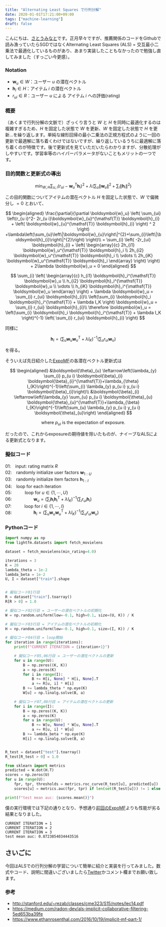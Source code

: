 ```yaml
---
title: "Alternating Least Squares で行列分解"
date: 2020-01-01T17:21:00+09:00
tags: ["machine-learning"]
draft: false
---
```


こんにちは、[さとうみなと](https://twitter.com/minatosatou)です。正月早々ですが、推薦関係のコードをGithubで読み漁っていたらSGDではなくAlternating Least Squares (ALS) = 交互最小二乗法で最適化しているものがあり、あまり実装したこともなかったので勉強し直してみました（すっごい今更感）。



### Notation
- $\boldsymbol{w}_u \in W$：ユーザー $u$ の潜在ベクトル
- $\boldsymbol{h}_i \in H$：アイテム $i$ の潜在ベクトル
- $r_{ui} \in R$：ユーザー $u$ による アイテム $i$ への評価(rating)

### 概要
（あくまで行列分解の文脈で）ざっくり言うと $W$ と $H$ を同時に最適化するのは複雑すぎるため、$H$ を固定した状態で $W$ を更新、$W$ を固定した状態で $H$ を更新...を繰り返します。単純な線形回帰の最小二乗法の正規方程式のように一回の更新で最適解に落ち着くわけではないですが、繰り返しているうちに最適解に落ち着くのが特徴です。後で更新式を見ていただいたらわかりますが、分散処理がしやすいです。学習率等のハイパーパラメータがないこともメリットの一つです。

### 目的関数と更新式の導出


$$
\min _{W, H} \sum_{u,i}\left(r_{u i}-\boldsymbol{w}_{u}^{\mathsf{T}} \boldsymbol{h}_{i}\right)^{2}+\lambda\left(\sum_{u}\left\|\boldsymbol{w}_{u}\right\|^{2}+\sum_{i}\left\|\boldsymbol{h}_{i}\right\|^{2}\right)
$$


この目的関数についてアイテムの潜在ベクトル $H$ を固定した状態で、$W$ で偏微分し $=0$ とおいて、


$$
\begin{aligned}
\frac{\partial}{\partial \boldsymbol{w}_u} \left( \sum_{ui} \left(r_{u i}^2- 2r_{u i}\boldsymbol{w}_{u}^{\mathsf{T}} \boldsymbol{h}_{i} + \left( \boldsymbol{w}_{u}^{\mathsf{T}} \boldsymbol{h}_{i}  \right) ^ 2 \right) +\lambda\left(\sum_{u}\left\|\boldsymbol{w}_{u}\right\|^{2}+\sum_{i}\left\|\boldsymbol{h}_{i}\right\|^{2}\right) \right)\\
= \sum_{i} 
\left(
    -2r_{ui} \boldsymbol{h}_{i} + 
    \left(
    \begin{array}{c}
      2h_{i1} \boldsymbol{w}_u^{\mathsf{T}} \boldsymbol{h}_i \\
      2h_{i2} \boldsymbol{w}_u^{\mathsf{T}} \boldsymbol{h}_i \\
      \vdots \\
      2h_{iK} \boldsymbol{w}_u^{\mathsf{T}} \boldsymbol{h}_i
    \end{array}
  \right)
\right) + 2\lambda \boldsymbol{w}_u = 0
\end{aligned}
$$

$$
\sum_{i} 
    \left(
    \begin{array}{c}
      h_{i1} \boldsymbol{h}_i^{\mathsf{T}} \boldsymbol{w}_u \\
      h_{i2} \boldsymbol{h}_i^{\mathsf{T}} \boldsymbol{w}_u \\
      \vdots \\
      h_{iK} \boldsymbol{h}_i^{\mathsf{T}} \boldsymbol{w}_u
    \end{array}
  \right) + \lambda \boldsymbol{w}_u
 = \sum_{i} r_{ui} \boldsymbol{h}_{i}\\
\left(\sum_{i} \boldsymbol{h}_i \boldsymbol{h}_i^{\mathsf{T}} + \lambda I_K \right) \boldsymbol{w}_u  = \sum_{i} r_{ui} \boldsymbol{h}_{i}\\
\therefore \boldsymbol{w}_u = \left(\sum_{i} \boldsymbol{h}_i \boldsymbol{h}_i^{\mathsf{T}} + \lambda I_K \right)^{-1} \left( \sum_{i} r_{ui} \boldsymbol{h}_{i} \right)
$$

同様に

$$
\boldsymbol{h}_i = \left(\sum_{u} \boldsymbol{w}_u \boldsymbol{w}_u^{\mathsf{T}} + \lambda I_K \right)^{-1} \left( \sum_{u} r_{ui} \boldsymbol{w}_{u} \right)
$$

を得る。


そういえば先日紹介した[ExpoMF](https://minatosato.com/2019/12/expomf/)の各潜在ベクトル更新式は


$$
\begin{aligned}
&\boldsymbol{\theta}_{u} \leftarrow\left(\lambda_{y} \sum_{i} p_{u i} \boldsymbol{\beta}_{i} \boldsymbol{\beta}_{i}^{\mathsf{T}}+\lambda_{\theta} I_{K}\right)^{-1}\left(\sum_{i} \lambda_{y} p_{u i} y_{u i} \boldsymbol{\beta}_{i}\right)\\
&\boldsymbol{\beta}_{i} \leftarrow\left(\lambda_{y} \sum_{u} p_{u i} \boldsymbol{\theta}_{u} \boldsymbol{\theta}_{u}^{\mathsf{T}}+\lambda_{\beta} I_{K}\right)^{-1}\left(\sum_{u} \lambda_{y} p_{u i} y_{u i} \boldsymbol{\theta}_{u}\right)
\end{aligned}
$$

$$
\text{where } p_{ui} \text{ is the expectation of exposure.}
$$

だったので、これからexposureの期待値を除いたものが、ナイーブなALSによる更新式となります。



### 擬似コード
01:　input:  rating matrix $R$   
02:　randomly initialize user factors $\boldsymbol{w}_{1:U}$  
03:　randomly initialize item factors $\boldsymbol{h}_{1:I}$  
04:　loop for each iteration  
05:　　　loop for $u \in \{1,\cdots,U\}$  
06:　　　　　$\boldsymbol{w}_u = \left(\sum_{i} \boldsymbol{h}_i \boldsymbol{h}_i^{\mathsf{T}} + \lambda I_K \right)^{-1} \left( \sum_{i} r_{ui} \boldsymbol{h}_{i} \right)$  
07:　　　loop for $i \in \{1,\cdots,I\}$  
08:　　　　　$\boldsymbol{h}_i = \left(\sum_{u} \boldsymbol{w}_u \boldsymbol{w}_u^{\mathsf{T}} + \lambda I_K \right)^{-1} \left( \sum_{u} r_{ui} \boldsymbol{w}_{u} \right)$  


### Pythonコード

```py
import numpy as np
from lightfm.datasets import fetch_movielens

dataset = fetch_movielens(min_rating=4.0)

iterations = 3
K = 20
lambda_theta = 1e-2
lambda_beta = 1e-2
U, I = dataset["train"].shape


# 擬似コード01行目
R = dataset["train"].toarray()
R[R > 0] = 1.0

# 擬似コード02行目 = ユーザーの潜在ベクトルの初期化
W = np.random.uniform(low=-0.1, high=0.1, size=(U, K)) / K

# 擬似コード03行目 = アイテムの潜在ベクトルの初期化
H = np.random.uniform(low=-0.1, high=0.1, size=(I, K)) / K

# 擬似コード04行目 = loop開始
for iteration in range(iterations):
    print(f"CURRENT ITERATION = {iteration+1}")

    # 擬似コード05,06行目 = ユーザーの潜在ベクトルの更新
    for u in range(U):
        B = np.zeros((K, K))
        a = np.zeros(K)
        for i in range(I):
            B += H[i, None] * H[i, None].T
            a += R[u, i] * H[i]
        B += lambda_theta * np.eye(K)
        W[u] = np.linalg.solve(B, a)

    # 擬似コード07,08行目 = アイテムの潜在ベクトルの更新
    for i in range(I):
        B = np.zeros((K, K))
        a = np.zeros(K)
        for u in range(U):
            B += W[u, None] * W[u, None].T
            a += R[u, i] * W[u]
        B += lambda_beta * np.eye(K)
        H[i] = np.linalg.solve(B, a)


R_test = dataset["test"].toarray()
R_test[R_test > 0] = 1.0

from sklearn import metrics
predicted = W.dot(H.T)
scores = np.zeros(U)
for u in range(U):
    fpr, tpr, thresholds = metrics.roc_curve(R_test[u], predicted[u])
    scores[u] = metrics.auc(fpr, tpr) if len(set(R_test[u])) != 1 else 0.0

print(f"test mean auc: {scores.mean()}")
```

僕の実行環境では下記の通りとなり、予想通り[前回のExpoMF](../../2019/12/expomf/)よりも性能が劣る結果となりました。

```
CURRENT ITERATION = 1
CURRENT ITERATION = 2
CURRENT ITERATION = 3
test mean auc: 0.8723854034443516
```


## さいごに
今回はALSでの行列分解の学習について簡単に紹介と実装を行ってみました。数式やコード、説明に間違いございましたら[Twitter](https://twitter.com/minatosatou)かコメント欄までお願い致します。


### 参考
- http://stanford.edu/~rezab/classes/cme323/S15/notes/lec14.pdf
- https://medium.com/radon-dev/als-implicit-collaborative-filtering-5ed653ba39fe
- https://www.ethanrosenthal.com/2016/10/19/implicit-mf-part-1/
